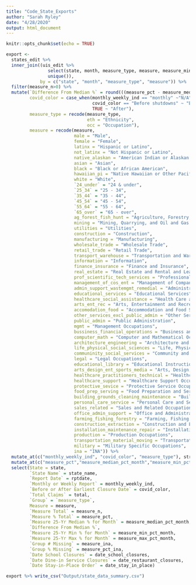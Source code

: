 ```yaml
---
title: "Code_State_Exports"
author: "Sarah Ryley"
date: "4/28/2020"
output: html_document
---
```


```r
knitr::opts_chunk$set(echo = TRUE)
```

```r

export <- 
  states_edit %>% 
  inner_join((uis_edit %>%
                select(state, month, measure_type, measure, measure_min_pct_month, measure_max_pct_month, measure_median_pct_month) %>%
                unique()),
             by = c("state", "month", "measure_type", "measure")) %>%
  filter(measure_n>0) %>%
  mutate(`Difference From Median %` = round(((measure_pct - measure_median_pct_month)*100),0),
         covid_color = case_when(monthly_weekly_ind == "monthly" ~"N/A",
                                 covid_color == "Before shutdowns" ~ "Before", 
                                 TRUE ~ "After"),
         measure_type = recode(measure_type,
                               eth = "Ethnicity",
                               occ = "Occupation"),
         measure = recode(measure,
                          male = "Male",
                          female = "Female",
                          latinx = "Hispanic or Latino",
                          not_latinx = "Not Hispanic or Latino",
                          native_alaskan = "American Indian or Alaskan Native",
                          asian = "Asian",
                          black = "Black or African American",
                          hawaiian_pi = "Native Hawaiian or Other Pacific Islander",
                          white = "White",
                          `24_under` = "24 & under",
                          `25_34` = "25 - 34",
                          `35_44` = "35 - 44",
                          `45_54` = "45 - 54",
                          `55_64` = "55 - 64",
                          `65_over` = "65 - over",
                          ag_forest_fish_hunt = "Agriculture, Forestry, Fishing and Hunting",
                          mining = "Mining, Quarrying, and Oil and Gas Extraction",
                          utilities = "Utilities",
                          construction = "Construction",
                          manufacturing = "Manufacturing",
                          wholesale_trade = "Wholesale Trade",
                          retail_trade = "Retail Trade",
                          transport_warehouse = "Transportation and Warehousing",
                          information = "Information",
                          finance_insurance = "Finance and Insurance",
                          real_estate = "Real Estate and Rental and Leasing",
                          prof_scientific_tech_services = "Professional and Technical Services",
                          management_of_cos_ent = "Management of Companies and Enterprises",
                          admin_support_wastemgmt_remedial = "Administrative and Waste Services",
                          educational_services = "Educational Services",
                          healthcare_social_assistance = "Health Care and Social Assistance",
                          arts_ent_rec = "Arts, Entertainment and Recreation",
                          accomodation_food = "Accommodation and Food Services",
                          other_services_excl_public_admin = "Other Services",
                          public_admin = "Public Administration",
                          mgmt = "Management Occupations",
                          bussiness_financial_operations = "Business and Financial Operations Occupations",
                          computer_math = "Computer and Mathematical Occupations",
                          architecture_engineering = "Architecture and Engineering Occupations",
                          life_physical_social_sciences = "Life, Physical, and Social Science Occupations",
                          communinity_social_services = "Community and Social Service Occupations",
                          legal = "Legal Occupations",
                          educational_library = "Educational Instruction and Library Occupations",
                          arts_design_ent_sports_media = "Arts, Design, Entertainment, Sports, and Media Occupations",
                          healthcare_practitioners_technical = "Healthcare Practitioners and Technical Occupations",
                          healthcare_support = "Healthcare Support Occupations",
                          protective_sevice = "Protective Service Occupations",
                          food_prep_serving = "Food Preparation and Serving Related Occupations",
                          building_grounds_cleaning_maintenance = "Building and Grounds Cleaning and Maintenance Occupations",
                          personal_care_service = "Personal Care and Service Occupations",
                          sales_related = "Sales and Related Occupations",
                          office_admin_support = "Office and Administrative Support Occupations",
                          farming_fishing_forestry = "Farming, Fishing, and Forestry Occupations",
                          construction_extraction = "Construction and Extraction Occupations",
                          installation_maintenance_repair = "Installation, Maintenance, and Repair Occupations",
                          production = "Production Occupations",
                          transportation_material_moving = "Transportation and Material Moving Occupations",
                          military = "Military Specific Occupations",
                          ina = "INA")) %>%
  mutate_at(c("monthly_weekly_ind", "covid_color", "measure_type"), str_to_title) %>%
  mutate_at(c("measure_pct","measure_median_pct_month","measure_min_pct_month","measure_max_pct_month","measure_pct_ina"), funs(round(.,2))) %>%
  select(State = state, 
         `State Name` = state_name,
         `Report Date` = rptdate,
         `Monthly or Weekly Report` = monthly_weekly_ind,
         `Before or After Earliest Closure Date` = covid_color,
         `Total Claims` = total,
         `Group` = `measure_type`,
         Measure = measure,
         `Measure Total` = measure_n,
         `Measure % Total` = measure_pct,
         `Measure 25-Yr Median % for Month` = measure_median_pct_month,
         `Difference From Median %`,
         `Measure 25-Yr Min % for Month` = measure_min_pct_month, 
         `Measure 25-Yr Max % for Month` = measure_max_pct_month, 
         `Group # Missing` = measure_ina,
         `Group % Missing` = measure_pct_ina,
         `Date School Closures` = date_school_closures,
         `Date Dine-in Service Closures` = date_restaurant_closures,
         `Date Stay-in-Place Order` = date_stay_in_place) 

export %>% write_csv("Output/state_data_summary.csv")

```